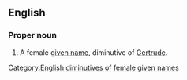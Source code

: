 ==English==

===Proper noun===
{{en-proper noun}}

# A female [[given name]], diminutive of [[Gertrude]].

[[Category:English diminutives of female given names]]